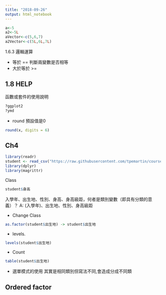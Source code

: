 ```yaml
---
title: "2018-09-26"
output: html_notebook
---
```


```r
a<-5
a2<-5L
aVector<-c(5,6,7)
a2Vector<-c(5L,6L,7L)
```
1.6.3 邏輯運算

- 等於 == 判斷兩變數是否相等
- 大於等於 >=

## 1.8 HELP
函數或套件的使用說明

```r
?ggplot2
?ymd
```

- round
預設值是0
```r
round(x, digits = 6)
```

## Ch4

```r
library(readr)
student <- read_csv("https://raw.githubusercontent.com/tpemartin/course-107-1-programming-for-data-science/master/data/student.csv")
library(dplyr)
library(magrittr)

```
Class

```r
student$身高
```
入學年、出生地、性別、身高、身高級距，何者是類別變數（即具有分類的意義）？
A: (入學年)、出生地、性別、身高級距

- Change Class
```r
as.factor(student$出生地) -> student$出生地

```
- levels.
```r
levels(student$出生地)
```
- Count
```r
table(student$出生地)
```
- 選單模式的使用
其實是相同類別但寫法不同,會造成分成不同類

## Ordered factor



